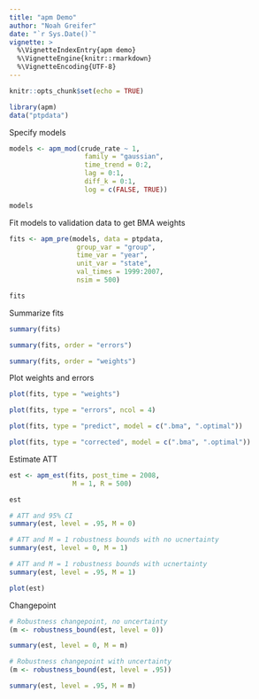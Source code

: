 ```yaml
---
title: "apm Demo"
author: "Noah Greifer"
date: "`r Sys.Date()`"
vignette: >
  %\VignetteIndexEntry{apm demo}
  %\VignetteEngine{knitr::rmarkdown}
  %\VignetteEncoding{UTF-8}
---
```


```r
knitr::opts_chunk$set(echo = TRUE)
```

```r
library(apm)
data("ptpdata")
```

Specify models

```r
models <- apm_mod(crude_rate ~ 1,
                   family = "gaussian",
                   time_trend = 0:2,
                   lag = 0:1,
                   diff_k = 0:1,
                   log = c(FALSE, TRUE))

models
```

Fit models to validation data to get BMA weights

```r
fits <- apm_pre(models, data = ptpdata,
                 group_var = "group",
                 time_var = "year",
                 unit_var = "state",
                 val_times = 1999:2007,
                 nsim = 500)

fits
```

Summarize fits

```r
summary(fits)

summary(fits, order = "errors")

summary(fits, order = "weights")
```

Plot weights and errors

```r
plot(fits, type = "weights")

plot(fits, type = "errors", ncol = 4)

plot(fits, type = "predict", model = c(".bma", ".optimal"))

plot(fits, type = "corrected", model = c(".bma", ".optimal"))
```

Estimate ATT

```r
est <- apm_est(fits, post_time = 2008,
                M = 1, R = 500)

est

# ATT and 95% CI
summary(est, level = .95, M = 0)

# ATT and M = 1 robustness bounds with no ucnertainty
summary(est, level = 0, M = 1)

# ATT and M = 1 robustness bounds with ucnertainty
summary(est, level = .95, M = 1)

plot(est)
```

Changepoint

```r
# Robustness changepoint, no uncertainty
(m <- robustness_bound(est, level = 0))

summary(est, level = 0, M = m)

# Robustness changepoint with uncertainty
(m <- robustness_bound(est, level = .95))

summary(est, level = .95, M = m)
```

